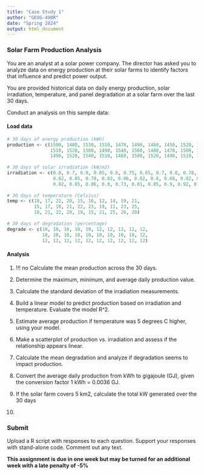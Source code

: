 ```yaml
---
title: "Case Study 1"
author: "GEOG-490R"
date: "Spring 2024"
output: html_document
---
```


### Solar Farm Production Analysis

You are an analyst at a solar power company. The director has asked you to analyze data on energy production at their solar farms to identify factors that influence and predict power output. 

You are provided historical data on daily energy production, solar irradiation, temperature, and panel degradation at a solar farm over the last 30 days.

Conduct an analysis on this sample data:

#### Load data

```r
# 30 days of energy production (kWh)
production <- c(1500, 1480, 1530, 1510, 1470, 1490, 1460, 1450, 1520, 1495,  
                1510, 1520, 1500, 1490, 1540, 1560, 1480, 1470, 1500, 1480, 
                1490, 1520, 1540, 1510, 1480, 1500, 1520, 1490, 1510, 1470)
                
# 30 days of solar irradiation (kW/m2) 
irradiation <- c(0.8, 0.7, 0.9, 0.85, 0.6, 0.75, 0.65, 0.7, 0.8, 0.78,   
                 0.82, 0.85, 0.78, 0.83, 0.86, 0.82, 0.8, 0.68, 0.92, 0.89,  
                 0.82, 0.85, 0.86, 0.8, 0.73, 0.81, 0.85, 0.9, 0.92, 0.88)
                 
# 30 days of temperature (Celsius)
temp <- c(18, 17, 22, 20, 15, 16, 12, 14, 19, 21,  
          15, 17, 18, 21, 22, 23, 19, 11, 23, 25,
          18, 21, 22, 20, 19, 15, 21, 25, 26, 20)
          
# 30 days of degradation (percentage)
degrade <- c(10, 10, 10, 10, 10, 12, 12, 12, 12, 12,
             10, 10, 10, 10, 10, 10, 10, 10, 10, 12, 
             12, 12, 12, 12, 12, 12, 12, 12, 12, 12)
```

#### Analysis

1) !!! no Calculate the mean production across the 30 days.

2) Determine the maximum, minimum, and average daily production value.

3) Calculate the standard deviation of the irradiation measurements.

4) Build a linear model to predict production based on irradiation and temperature. Evaluate the model R^2. 

5) Estimate average production if temperature was 5 degrees C higher, using your model.

6) Make a scatterplot of production vs. irradiation and assess if the relationship appears linear.

7) Calculate the mean degradation and analyze if degradation seems to impact production.

8) Convert the average daily production from kWh to gigajoule (GJ), given the conversion factor 1 kWh = 0.0036 GJ.

9) If the solar farm covers 5 km2, calculate the total kW generated over the 30 days

10)

### Submit

Upload a R script with responses to each question. Support your responses with stand-alone code. Comment out any text.


**This assignment is due in one week but may be turned for an additional week with a late penalty of -5%**\

